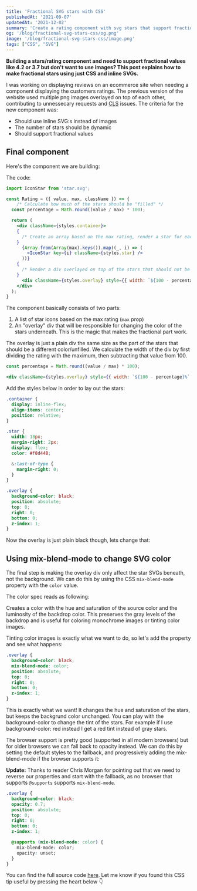 ```yaml
---
title: 'Fractional SVG stars with CSS'
publishedAt: '2021-09-07'
updatedAt: '2021-12-02'
summary: 'Create a rating component with svg stars that support fractional values'
og: '/blog/fractional-svg-stars-css/og.png'
image: '/blog/fractional-svg-stars-css/image.png'
tags: ["CSS", "SVG"]
---
```


**Building a stars/rating component and need to support fractional values like 4.2 or 3.7 but don't want to use images? This post explains how to make fractional stars using just CSS and inline SVGs.**


I was working on displaying reviews on an ecommerce site when needing a component displaying the customers ratings. The previous version of the website used multiple png images overlayed on top of each other, contributing to unnessecary requests and [CLS](https://web.dev/cls/) issues. The criteria for the new component was:

- Should use inline SVG:s instead of images
- The number of stars should be dynamic
- Should support fractional values

## Final component

Here's the component we are building:

<Rating />

The code:

```jsx
import IconStar from 'star.svg';

const Rating = ({ value, max, className }) => {
	/* Calculate how much of the stars should be "filled" */
  const percentage = Math.round((value / max) * 100);

  return (
    <div className={styles.container}>
    {
      /* Create an array based on the max rating, render a star for each */
    }
      {Array.from(Array(max).keys()).map((_, i) => (
        <IconStar key={i} className={styles.star} />
      ))}
    {
      /* Render a div overlayed on top of the stars that should not be not filled */
    }
      <div className={styles.overlay} style={{ width: `${100 - percentage}%` }} />
    </div>
  );
}
```

The component basically consists of two parts:

1. A list of star icons based on the max rating (`max` prop)
2. An "overlay" div that will be responsible for changing the color of the stars underneath. This is the magic that makes the fractional part work. 

The overlay is just a plain div the same size as the part of the stars that should be a different color/unfilled. We calculate the width of the div by first dividing the rating with the maximum, then subtracting that value from 100.

```jsx
const percentage = Math.round((value / max) * 100);

<div className={styles.overlay} style={{ width: `${100 - percentage}%` }} />
```

Add the styles below in order to lay out the stars:

```css
.container {
  display: inline-flex;
  align-items: center;
  position: relative;
}

.star {
  width: 18px;
  margin-right: 2px;
  display: flex;
  color: #f8d448;

  &:last-of-type {
    margin-right: 0;
  }
}

.overlay {
  background-color: black;
  position: absolute;
  top: 0;
  right: 0;
  bottom: 0;
  z-index: 1;
}
```

Now the overlay is just plain black though, lets change that:

## Using mix-blend-mode to change SVG color

The final step is making the overlay div only affect the star SVGs beneath, not the background. We can do this by using the CSS `mix-blend-mode` property with the `color` value.

The color spec reads as following:

<Warning type="info">Creates a color with the hue and saturation of the source color and the luminosity of the backdrop color. This preserves the gray levels of the backdrop and is useful for coloring monochrome images or tinting color images.</Warning>

Tinting color images is exactly what we want to do, so let's add the property and see what happens:

```css
.overlay {
  background-color: black;
  mix-blend-mode: color;
  position: absolute;
  top: 0;
  right: 0;
  bottom: 0;
  z-index: 1;
}
```

This is exactly what we want! It changes the hue and saturation of the stars, but keeps the backgrund color unchanged. You can play with the background-color to change the tint of the stars. For example if I use background-color: red instead I get a red tint instead of gray stars.

The browser support is pretty good (supported in all modern browsers) but for older browsers we can fall back to opacity instead. We can do this by setting the default styles to the fallback, and progressively adding the mix-blend-mode if the browser supports it:

__Update:__ Thanks to reader Chris Morgan for pointing out that we need to reverse our properties and start with the fallback, as no browser that supports `@supports` supports `mix-blend-mode`.

```css
.overlay {
  background-color: black;
  opacity: 0.7;
  position: absolute;
  top: 0;
  right: 0;
  bottom: 0;
  z-index: 1;

  @supports (mix-blend-mode: color) {
    mix-blend-mode: color;
    opacity: unset;
  }
}
```

You can find the full source code [here](https://github.com/samuelkraft/samuelkraft-next/blob/master/components/blog/rating.tsx). Let me know if you found this CSS tip useful by pressing the heart below 👇